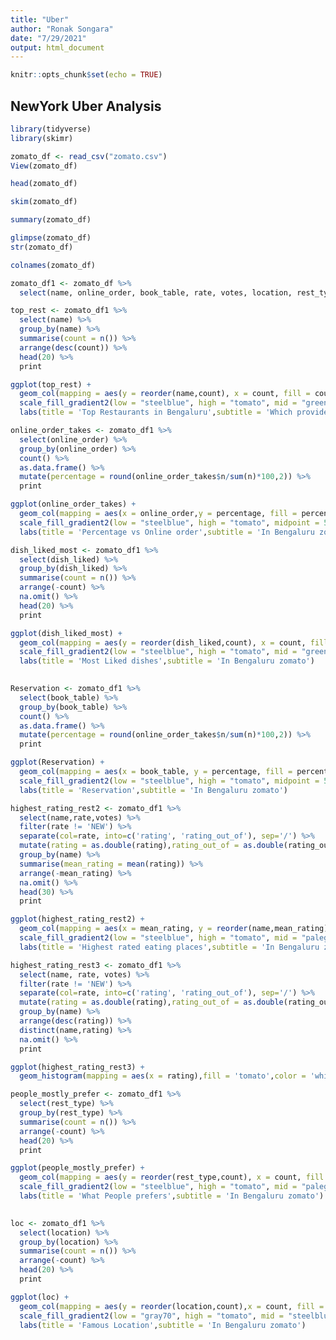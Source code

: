 ---
title: "Uber"
author: "Ronak Songara"
date: "7/29/2021"
output: html_document
---

```{r setup, include=FALSE}
knitr::opts_chunk$set(echo = TRUE)
```

## NewYork Uber Analysis

```{r}
library(tidyverse)
library(skimr)
```

```{r}
zomato_df <- read_csv("zomato.csv")
View(zomato_df)
```





```{r}
head(zomato_df)
```

```{r}
skim(zomato_df)
```

```{r}
summary(zomato_df)
```


```{r}
glimpse(zomato_df)
str(zomato_df)
```

```{r}
colnames(zomato_df)
```

```{r}
zomato_df1 <- zomato_df %>%
  select(name, online_order, book_table, rate, votes, location, rest_type, dish_liked, cuisines, `approx_cost(for two people)`,reviews_list, `listed_in(type)`,`listed_in(city)`)
```


```{r}
top_rest <- zomato_df1 %>%
  select(name) %>%
  group_by(name) %>%
  summarise(count = n()) %>%
  arrange(desc(count)) %>%
  head(20) %>%
  print


```
```{r}
ggplot(top_rest) +
  geom_col(mapping = aes(y = reorder(name,count), x = count, fill = count)) +
  scale_fill_gradient2(low = "steelblue", high = "tomato", mid = "green", midpoint = 75) + 
  labs(title = 'Top Restaurants in Bengaluru',subtitle = 'Which provide Zomato service')
```


```{r}
online_order_takes <- zomato_df1 %>%
  select(online_order) %>%
  group_by(online_order) %>%
  count() %>%
  as.data.frame() %>%
  mutate(percentage = round(online_order_takes$n/sum(n)*100,2)) %>%
  print
```

```{r}
ggplot(online_order_takes) +
  geom_col(mapping = aes(x = online_order,y = percentage, fill = percentage)) +
  scale_fill_gradient2(low = "steelblue", high = "tomato", midpoint = 50) + 
  labs(title = 'Percentage vs Online order',subtitle = 'In Bengaluru zomato')
```



```{r}
dish_liked_most <- zomato_df1 %>%
  select(dish_liked) %>%
  group_by(dish_liked) %>%
  summarise(count = n()) %>%
  arrange(-count) %>%
  na.omit() %>%
  head(20) %>%
  print
```
```{r}
ggplot(dish_liked_most) +
  geom_col(mapping = aes(y = reorder(dish_liked,count), x = count, fill = count)) +
  scale_fill_gradient2(low = "steelblue", high = "tomato", mid = "green", midpoint = 100) + 
  labs(title = 'Most Liked dishes',subtitle = 'In Bengaluru zomato')
  
```

```{r}
Reservation <- zomato_df1 %>%
  select(book_table) %>%
  group_by(book_table) %>%
  count() %>%
  as.data.frame() %>%
  mutate(percentage = round(online_order_takes$n/sum(n)*100,2)) %>%
  print
```



```{r}
ggplot(Reservation) +
  geom_col(mapping = aes(x = book_table, y = percentage, fill = percentage)) +
  scale_fill_gradient2(low = "steelblue", high = "tomato", midpoint = 50) + 
  labs(title = 'Reservation',subtitle = 'In Bengaluru zomato')
```


```{r}
highest_rating_rest2 <- zomato_df1 %>%
  select(name,rate,votes) %>%
  filter(rate != 'NEW') %>%
  separate(col=rate, into=c('rating', 'rating_out_of'), sep='/') %>%
  mutate(rating = as.double(rating),rating_out_of = as.double(rating_out_of)) %>%
  group_by(name) %>%
  summarise(mean_rating = mean(rating)) %>%
  arrange(-mean_rating) %>%
  na.omit() %>%
  head(30) %>%
  print
```


```{r}
ggplot(highest_rating_rest2) +
  geom_col(mapping = aes(x = mean_rating, y = reorder(name,mean_rating), fill = mean_rating)) +
  scale_fill_gradient2(low = "steelblue", high = "tomato", mid = "palegreen",midpoint = 4.75) + 
  labs(title = 'Highest rated eating places',subtitle = 'In Bengaluru zomato')
```

```{r}
highest_rating_rest3 <- zomato_df1 %>%
  select(name, rate, votes) %>%
  filter(rate != 'NEW') %>%
  separate(col=rate, into=c('rating', 'rating_out_of'), sep='/') %>%
  mutate(rating = as.double(rating),rating_out_of = as.double(rating_out_of)) %>%
  group_by(name) %>%
  arrange(desc(rating)) %>%
  distinct(name,rating) %>%
  na.omit() %>%
  print
```
```{r}
ggplot(highest_rating_rest3) +
  geom_histogram(mapping = aes(x = rating),fill = 'tomato',color = 'white')
```


```{r}
people_mostly_prefer <- zomato_df1 %>%
  select(rest_type) %>%
  group_by(rest_type) %>%
  summarise(count = n()) %>%
  arrange(-count) %>%
  head(20) %>%
  print
```


```{r}
ggplot(people_mostly_prefer) +
  geom_col(mapping = aes(y = reorder(rest_type,count), x = count, fill = count)) +
  scale_fill_gradient2(low = "steelblue", high = "tomato", mid = "palegreen",midpoint = 10000) + 
  labs(title = 'What People prefers',subtitle = 'In Bengaluru zomato')
  
```



```{r}
loc <- zomato_df1 %>%
  select(location) %>%
  group_by(location) %>%
  summarise(count = n()) %>%
  arrange(-count) %>%
  head(20) %>%
  print

```


```{r}
ggplot(loc) +
  geom_col(mapping = aes(y = reorder(location,count),x = count, fill = count)) +
  scale_fill_gradient2(low = "gray70", high = "tomato", mid = "steelblue",midpoint = 3000) + 
  labs(title = 'Famous Location',subtitle = 'In Bengaluru zomato')
```


































